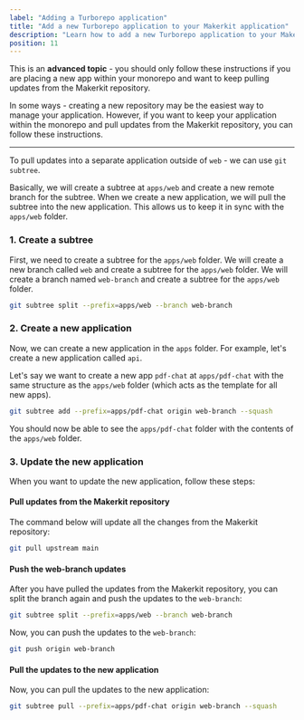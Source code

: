 ```yaml
---
label: "Adding a Turborepo application"
title: "Add a new Turborepo application to your Makerkit application"
description: "Learn how to add a new Turborepo application to your Makerkit application"
position: 11
---
```


This is an **advanced topic** - you should only follow these instructions if you are placing a new app within your monorepo and want to keep pulling updates from the Makerkit repository.

In some ways - creating a new repository may be the easiest way to manage your application. However, if you want to keep your application within the monorepo and pull updates from the Makerkit repository, you can follow these instructions.

---

To pull updates into a separate application outside of `web` - we can use `git subtree`.

Basically, we will create a subtree at `apps/web` and create a new remote branch for the subtree. When we create a new application, we will pull the subtree into the new application. This allows us to keep it in sync with the `apps/web` folder.

### 1. Create a subtree

First, we need to create a subtree for the `apps/web` folder. We will create a new branch called `web` and create a subtree for the `apps/web` folder. We will create a branch named `web-branch` and create a subtree for the `apps/web` folder.

```bash
git subtree split --prefix=apps/web --branch web-branch
```

### 2. Create a new application

Now, we can create a new application in the `apps` folder. For example, let's create a new application called `api`.

Let's say we want to create a new app `pdf-chat` at `apps/pdf-chat` with the same structure as the `apps/web` folder (which acts as the template for all new apps).

```bash
git subtree add --prefix=apps/pdf-chat origin web-branch --squash
```

You should now be able to see the `apps/pdf-chat` folder with the contents of the `apps/web` folder.

### 3. Update the new application

When you want to update the new application, follow these steps:

#### Pull updates from the Makerkit repository

The command below will update all the changes from the Makerkit repository:

```bash
git pull upstream main
```

#### Push the web-branch updates

After you have pulled the updates from the Makerkit repository, you can split the branch again and push the updates to the `web-branch`:

```bash
git subtree split --prefix=apps/web --branch web-branch
```

Now, you can push the updates to the `web-branch`:

```bash
git push origin web-branch
```

#### Pull the updates to the new application

Now, you can pull the updates to the new application:

```bash
git subtree pull --prefix=apps/pdf-chat origin web-branch --squash
```
